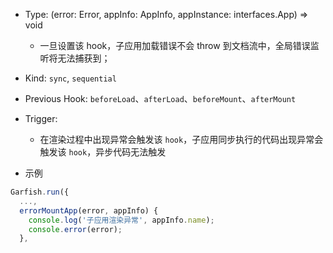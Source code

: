 
- Type: <Highlight> (error: Error, appInfo: AppInfo, appInstance: interfaces.App) => void </Highlight>
  - 一旦设置该 hook，子应用加载错误不会 throw 到文档流中，全局错误监听将无法捕获到；
- Kind: `sync`, `sequential`
- Previous Hook: `beforeLoad`、`afterLoad`、`beforeMount`、`afterMount`
- Trigger:

  - 在渲染过程中出现异常会触发该 `hook`，子应用同步执行的代码出现异常会触发该 `hook`，异步代码无法触发

- 示例

```ts
Garfish.run({
  ...,
  errorMountApp(error, appInfo) {
    console.log('子应用渲染异常', appInfo.name);
    console.error(error);
  },
```
